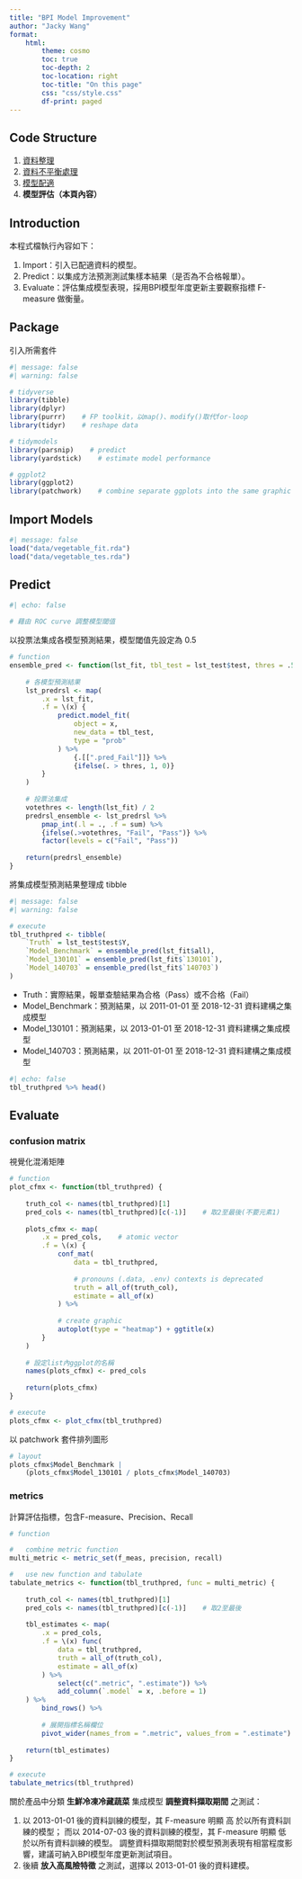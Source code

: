 ```yaml
---
title: "BPI Model Improvement"
author: "Jacky Wang"
format:
    html:
        theme: cosmo
        toc: true
        toc-depth: 2
        toc-location: right
        toc-title: "On this page"
        css: "css/style.css"
        df-print: paged
---
```




## Code Structure

1. [資料整理](https://godgodgod11101.github.io/ML_BPI_FDA/vegetable/DataWrangling.html)
2. [資料不平衡處理](https://godgodgod11101.github.io/ML_BPI_FDA/vegetable/HandleImbData.html)
3. [模型配適](https://godgodgod11101.github.io/ML_BPI_FDA/vegetable/ModelFitting.html)
4. **模型評估（本頁內容）**



## Introduction

本程式檔執行內容如下：

1. Import：引入已配適資料的模型。
2. Predict：以集成方法預測測試集樣本結果（是否為不合格報單）。
3. Evaluate：評估集成模型表現，採用BPI模型年度更新主要觀察指標 [F-measure]{.obj} 做衡量。



## Package

引入所需套件
```r
#| message: false
#| warning: false

# tidyverse
library(tibble)
library(dplyr)
library(purrr)    # FP toolkit，以map()、modify()取代for-loop
library(tidyr)    # reshape data

# tidymodels
library(parsnip)    # predict
library(yardstick)    # estimate model performance

# ggplot2
library(ggplot2)
library(patchwork)    # combine separate ggplots into the same graphic

```



## Import Models

```r
#| message: false
load("data/vegetable_fit.rda")
load("data/vegetable_tes.rda")
```



## Predict

```r
#| echo: false

# 藉由 ROC curve 調整模型閾值
```

以[投票法]{.hl}集成各模型預測結果，模型閾值先設定為 0.5
```r

# function
ensemble_pred <- function(lst_fit, tbl_test = lst_test$test, thres = .5) {
    
    # 各模型預測結果
    lst_predrsl <- map(
        .x = lst_fit, 
        .f = \(x) {
            predict.model_fit(
                object = x, 
                new_data = tbl_test, 
                type = "prob"
            ) %>% 
                {.[[".pred_Fail"]]} %>% 
                {ifelse(. > thres, 1, 0)}
        } 
    )
    
    # 投票法集成
    votethres <- length(lst_fit) / 2
    predrsl_ensemble <- lst_predrsl %>% 
        pmap_int(.l = ., .f = sum) %>% 
        {ifelse(.>votethres, "Fail", "Pass")} %>% 
        factor(levels = c("Fail", "Pass"))
    
    return(predrsl_ensemble)
}

```

將集成模型預測結果整理成 [tibble]{.obj} 
```r
#| message: false
#| warning: false

# execute
tbl_truthpred <- tibble(
    `Truth` = lst_test$test$Y, 
    `Model_Benchmark` = ensemble_pred(lst_fit$all), 
    `Model_130101` = ensemble_pred(lst_fit$`130101`), 
    `Model_140703` = ensemble_pred(lst_fit$`140703`)
)

```

* [Truth]{.obj}：實際結果，報單查驗結果為合格（Pass）或不合格（Fail）
* [Model_Benchmark]{.obj}：預測結果，以 2011-01-01 至 2018-12-31 資料建構之集成模型
* [Model_130101]{.obj}：預測結果，以 [2013-01-01]{.hl} 至 2018-12-31 資料建構之集成模型
* [Model_140703]{.obj}：預測結果，以 [2011-01-01]{.hl} 至 2018-12-31 資料建構之集成模型
```r
#| echo: false
tbl_truthpred %>% head()
```



## Evaluate

### confusion matrix

視覺化混淆矩陣
```r

# function
plot_cfmx <- function(tbl_truthpred) {
    
    truth_col <- names(tbl_truthpred)[1]
    pred_cols <- names(tbl_truthpred)[c(-1)]    # 取2至最後(不要元素1)
    
    plots_cfmx <- map(
        .x = pred_cols,    # atomic vector
        .f = \(x) {
            conf_mat(
                data = tbl_truthpred, 
                
                # pronouns (.data, .env) contexts is deprecated
                truth = all_of(truth_col),    
                estimate = all_of(x)
            ) %>% 
            
            # create graphic
            autoplot(type = "heatmap") + ggtitle(x)
        }
    )
    
    # 設定list內ggplot的名稱
    names(plots_cfmx) <- pred_cols
    
    return(plots_cfmx)
}

# execute
plots_cfmx <- plot_cfmx(tbl_truthpred)

```

以 [patchwork]{.obj} 套件排列圖形
```r
# layout
plots_cfmx$Model_Benchmark |
    (plots_cfmx$Model_130101 / plots_cfmx$Model_140703)
```

### metrics

計算評估指標，包含[F-measure]{.obj}、[Precision]{.obj}、[Recall]{.obj}
```r

# function

#   combine metric function
multi_metric <- metric_set(f_meas, precision, recall)

#   use new function and tabulate
tabulate_metrics <- function(tbl_truthpred, func = multi_metric) {
    
    truth_col <- names(tbl_truthpred)[1]
    pred_cols <- names(tbl_truthpred)[c(-1)]    # 取2至最後
    
    tbl_estimates <- map(
        .x = pred_cols, 
        .f = \(x) func(
            data = tbl_truthpred, 
            truth = all_of(truth_col), 
            estimate = all_of(x)
        ) %>% 
            select(c(".metric", ".estimate")) %>% 
            add_column(`.model` = x, .before = 1)
    ) %>% 
        bind_rows() %>% 
        
        # 展開指標名稱欄位
        pivot_wider(names_from = ".metric", values_from = ".estimate")
    
    return(tbl_estimates)
}

# execute
tabulate_metrics(tbl_truthpred)

```

關於產品中分類 **生鮮冷凍冷藏蔬菜** 集成模型 **調整資料擷取期間** 之測試：

1. 以 [2013-01-01]{.hl} 後的資料訓練的模型，其 [F-measure]{.obj} 明顯 [高]{.hl} 於以所有資料訓練的模型；
而以 [2014-07-03]{.hl} 後的資料訓練的模型，其 [F-measure]{.obj} 明顯 [低]{.hl} 於以所有資料訓練的模型。
調整資料擷取期間對於模型預測表現有相當程度影響，建議可納入BPI模型年度更新測試項目。
2. 後續 **放入高風險特徵** 之測試，選擇以 [2013-01-01]{.hl} 後的資料建模。




